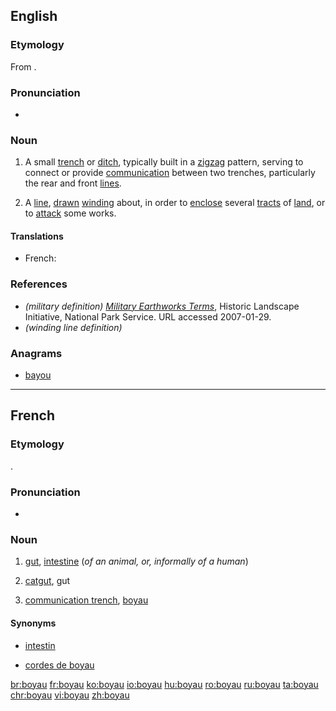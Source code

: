 ==English==

===Etymology===
From {{etyl|fr|en}} {{term|boyau|lang=fr}}.

===Pronunciation===
*{{a|UK}} {{IPA|/ˈbwɑːjəʊ/|/ˈbɔɪəʊ/|lang=en}}

===Noun===
{{en-noun}}

# {{cx|military|lang=en}} A small [[trench]] or [[ditch]], typically built in a [[zigzag]] pattern, serving to connect or provide [[communication]] between two trenches, particularly the rear and front [[lines]].
# A [[line]], [[drawn]] [[winding]] about, in order to [[enclose]] several [[tracts]] of [[land]], or to [[attack]] some works.

====Translations====
{{trans-top|passage connecting two trenches}}
* French: {{t+|fr|boyau|m}}
{{trans-mid}}
{{trans-bottom}}

===References===
* ''(military definition)'' ''[http://www.cr.nps.gov/hps/hli/currents/earthworks/glossaryA_C.htm Military Earthworks Terms]'', Historic Landscape Initiative, National Park Service. URL accessed 2007-01-29.
* ''(winding line definition)'' {{1728}}

===Anagrams===
* [[bayou#English|bayou]]

----

==French==
===Etymology===
{{etyl|la|fr}} {{term|botellus|lang=la}}.

===Pronunciation===
*{{IPA|/bwa.jo/|lang=fr}}

===Noun===
{{fr-noun|m|boyaux}}

# {{context|anatomy|lang=fr}} [[gut]], [[intestine]] (''of an animal, or, informally of a human'')
# [[catgut]], gut
# {{context|military|lang=fr}} [[communication trench]], [[#English|boyau]]

====Synonyms====
* {{sense|gut}} [[intestin]]
* {{sense|catgut}} [[corde de boyau|cordes de boyau]]

[[br:boyau]]
[[fr:boyau]]
[[ko:boyau]]
[[io:boyau]]
[[hu:boyau]]
[[ro:boyau]]
[[ru:boyau]]
[[ta:boyau]]
[[chr:boyau]]
[[vi:boyau]]
[[zh:boyau]]